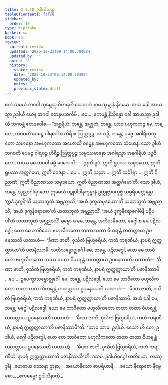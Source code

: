 ```yaml
---
title: 2.3.10 ဥဒါယိသုတ္တ
tableOfContents: false
sidebar:
  order: 10
type: tipitaka
basket: su
book: sn
review:
  current: review
  updated: '2025-10-23T09:14:00.704984'
  updated_by: ''
  notes: ''
  history:
  - state: review
    date: '2025-10-23T09:14:00.704984'
    updated_by: ''
    notes: ''
    previous_state: draft
---
```



<ReviewStatus review={frontmatter.review} showDetails={true} />

<HypothesisAnnotation frontmatter={frontmatter} />

<DynamicBreadcrumb />

<Division number="211" book="sn" e="ch" v="18" p="309">

<Paragraph number="489" book="sn">
ဧကံ သမယံ ဘဂဝါ သုမ္ဘေသု ဝိဟရတိ သေတကံ နာမ သုမ္ဘာနံ နိဂမော. အထ ခေါ အာယသ္မာ ဥဒါယီ ယေန ဘဂဝါ တေနုပသင်္ကမိ …ပေ…  ဧကမန္တံ နိသိန္နော ခေါ အာယသ္မာ ဥဒါယီ ဘဂဝန္တံ ဧတဒဝေါစ—
</Paragraph>

<Paragraph number="490" book="sn">
“အစ္ဆရိယံ, ဘန္တေ, အဗ္ဘုတံ, ဘန္တေ. ယာဝ ဗဟုကတဉ္စ မေ, ဘန္တေ, ဘဂဝတိ ပေမဉ္စ ဂါရဝေါ စ ဟိရီ စ ဩတ္တပ္ပဉ္စ. အဟဉှိ, ဘန္တေ, ပုဗ္ဗေ အဂါရိကဘူတော သမာနော အဗဟုကတော အဟောသိံ ဓမ္မေန အဗဟုကတော သံဃေန. သော ခွါဟံ ဘဂဝတိ ပေမဉ္စ ဂါရဝဉ္စ ဟိရိဉ္စ ဩတ္တပ္ပဉ္စ သမ္ပဿမာနော အဂါရသ္မာ အနဂါရိယံ ပဗ္ဗဇိတော. တဿ မေ ဘဂဝါ ဓမ္မံ ဒေသေသိ—  ‘ဣတိ ရူပံ, ဣတိ ရူပဿ သမုဒယော, ဣတိ ရူပဿ အတ္ထင်္ဂမော; ဣတိ ဝေဒနာ …ပေ…  ဣတိ သညာ…  ဣတိ သင်္ခါရာ…  ဣတိ ဝိညာဏံ, ဣတိ ဝိညာဏဿ သမုဒယော, ဣတိ ဝိညာဏဿ အတ္ထင်္ဂမော’တိ.
</Paragraph>

<Paragraph number="491" book="sn">
သော ခွါဟံ, ဘန္တေ, သုညာဂါရဂတော ဣမေသံ ပဉ္စုပါဒါနက္ခန္ဓာနံ ဥက္ကုဇ္ဇာဝကုဇ္ဇံ သမ္ပရိဝတ္တေန္တော ‘ဣဒံ ဒုက္ခန်’တိ ယထာဘူတံ အဗ္ဘညာသိံ, ‘အယံ ဒုက္ခသမုဒယော’တိ ယထာဘူတံ အဗ္ဘညာသိံ, ‘အယံ ဒုက္ခနိရောဓော’တိ ယထာဘူတံ အဗ္ဘညာသိံ, ‘အယံ ဒုက္ခနိရောဓဂါမိနီ ပဋိပဒါ’တိ ယထာဘူတံ အဗ္ဘညာသိံ. ဓမ္မော စ မေ, ဘန္တေ, အဘိသမိတော, မဂ္ဂေါ စ မေ ပဋိလဒ္ဓေါ; ယော မေ ဘာဝိတော ဗဟုလီကတော တထာ တထာ ဝိဟရန္တံ တထတ္တာယ ဥပနေဿတိ ယထာဟံ—  ‘ခီဏာ ဇာတိ, ဝုသိတံ ဗြဟ္မစရိယံ, ကတံ ကရဏီယံ, နာပရံ ဣတ္ထတ္တာယာ’တိ ပဇာနိဿာမိ.
</Paragraph>

<Paragraph number="492" book="sn">
သတိသမ္ဗောဇ္ဈင်္ဂေါ မေ, ဘန္တေ, ပဋိလဒ္ဓေါ, ယော မေ ဘာဝိတော ဗဟုလီကတော တထာ တထာ ဝိဟရန္တံ တထတ္တာယ ဥပနေဿတိ ယထာဟံ—  ‘ခီဏာ ဇာတိ, ဝုသိတံ ဗြဟ္မစရိယံ, ကတံ ကရဏီယံ, နာပရံ ဣတ္ထတ္တာယာ’တိ ပဇာနိဿာမိ …ပေ…  ဥပေက္ခာသမ္ဗောဇ္ဈင်္ဂေါ မေ, ဘန္တေ, ပဋိလဒ္ဓေါ, ယော မေ ဘာဝိတော ဗဟုလီကတော တထာ တထာ ဝိဟရန္တံ တထတ္တာယ ဥပနေဿတိ ယထာဟံ—  ‘ခီဏာ ဇာတိ, ဝုသိတံ ဗြဟ္မစရိယံ, ကတံ ကရဏီယံ, နာပရံ ဣတ္ထတ္တာယာ’တိ ပဇာနိဿာမိ. အယံ ခေါ မေ, ဘန္တေ, မဂ္ဂေါ ပဋိလဒ္ဓေါ, ယော မေ ဘာဝိတော ဗဟုလီကတော တထာ တထာ ဝိဟရန္တံ တထတ္တာယ ဥပနေဿတိ ယထာဟံ—  ‘ခီဏာ ဇာတိ, ဝုသိတံ ဗြဟ္မစရိယံ, ကတံ ကရဏီယံ, နာပရံ ဣတ္ထတ္တာယာ’တိ ပဇာနိဿာမီ”တိ.
</Paragraph>

<Paragraph number="493" book="sn">
“သာဓု သာဓု, ဥဒါယိ. ဧသော ဟိ တေ, ဥဒါယိ, မဂ္ဂေါ ပဋိလဒ္ဓေါ, ယော တေ ဘာဝိတော ဗဟုလီကတော တထာ တထာ ဝိဟရန္တံ တထတ္တာယ ဥပနေဿတိ ယထာ တွံ—  ‘ခီဏာ ဇာတိ, ဝုသိတံ ဗြဟ္မစရိယံ, ကတံ ကရဏီယံ, နာပရံ ဣတ္ထတ္တာယာ’တိ ပဇာနိဿသီ”တိ.

</Paragraph>
</Division>

<Paragraph number="494" type="center" book="sn">
ဒသမံ.



</Paragraph>

<Paragraph number="495" type="center" book="sn">
ဥဒါယိဝဂ္ဂေါ တတိယော.



</Paragraph>

<Paragraph number="496" type="center" book="sn">
တဿုဒ္ဒါနံ


</Paragraph>

<Paragraph number="497" type="verses" book="sn">
_ဗောဓာယ ဒေသနာ ဌာနာ,_  
_အယောနိသော စာပရိဟာနီ;_  
_ခယော နိရောဓော နိဗ္ဗေဓော,_  
_ဧကဓမ္မော ဥဒါယိနာတိ._
</Paragraph>